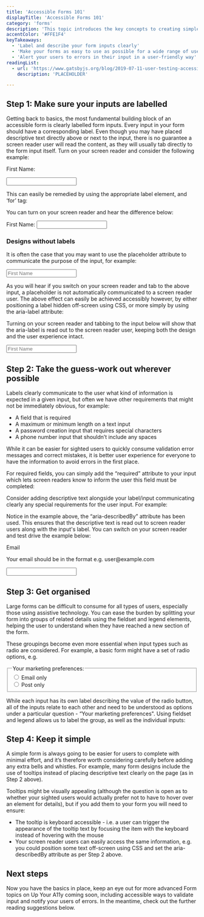 ```yaml
---
title: 'Accessible Forms 101'
displayTitle: 'Accessible Forms 101'
category: 'forms'
description: 'This topic introduces the key concepts to creating simple, accessible forms including labelling & describing inputs, organising your form and alerting your users to any errors in their input.'
accentColor: '#FFE1F4'
keyTakeaways:
  - 'Label and describe your form inputs clearly'
  - 'Make your forms as easy to use as possible for a wide range of users'
  - 'Alert your users to errors in their input in a user-friendly way'
readingList:
  - url: 'https://www.gatsbyjs.org/blog/2019-07-11-user-testing-accessible-client-routing/'
    description: 'PLACEHOLDER'

---
```


## Step 1: Make sure your inputs are labelled

Getting back to basics, the most fundamental building block of an accessible form is clearly labelled form inputs. Every input in your form should have a corresponding label. Even though you may have placed descriptive text directly above or next to the input, there is no guarantee a screen reader user will read the content, as they will usually tab directly to the form input itself. Turn on your screen reader and consider the following example: 

<ExampleFormContainer>
  <form>
    <p style={{fontWeight: 'bold'}}>First Name:</p>
    <input id="firstName" type="text" />
  </form>
</ExampleFormContainer>

This can easily be remedied by using the appropriate label element, and ‘for’ tag:

<Gist url="https://gist.github.com/aitchiss/80cbc9724601f3c42b36df7644cfa767"/>

You can turn on your screen reader and hear the difference below:

<ExampleFormContainer>
  <form>
    <label for="first-name">First Name:</label>
    <input id="first-name" type="text" />
  </form>
</ExampleFormContainer>

### Designs without labels

It is often the case that you may want to use the placeholder attribute to communicate the purpose of the input, for example:

<ExampleFormContainer>
  <form>
    <input id="firstName" type="text" placeholder="First Name" />
  </form>
</ExampleFormContainer>

As you will hear if you switch on your screen reader and tab to the above input, a placeholder is not automatically communicated to a screen reader user. The above effect can easily be achieved accessibly however, by either positioning a label hidden off-screen using CSS, or more simply by using the aria-label attribute:

<Gist url="https://gist.github.com/aitchiss/8ab191b55bfb991d847ad7f20c30a6e7"/>

Turning on your screen reader and tabbing to the input below will show that the aria-label is read out to the screen reader user, keeping both the design and the user experience intact.

<ExampleFormContainer>
  <form>
    <input id="first-name-with-placeholder" type="text" placeholder="First Name" aria-label="First Name" />
  </form>
</ExampleFormContainer>

## Step 2: Take the guess-work out wherever possible

Labels clearly communicate to the user what kind of information is expected in a given input, but often we have other requirements that might not be immediately obvious, for example:

* A field that is required
* A maximum or minimum length on a text input
* A password creation input that requires special characters
* A phone number input that shouldn’t include any spaces

While it can be easier for sighted users to quickly consume validation error messages and correct mistakes, it is better user experience for everyone to have the information to avoid errors in the first place.

For required fields, you can simply add the “required” attribute to your input which lets screen readers know to inform the user this field must be completed:

<Gist url="https://gist.github.com/aitchiss/091b96e9a70d9d48f044395d1bfc0bcb"/>

Consider adding descriptive text alongside your label/input communicating clearly any special requirements for the user input. For example:

<Gist url="https://gist.github.com/aitchiss/a56bb0a5f21e0561233bcce389ff6c87"/>

Notice in the example above, the “aria-describedBy” attribute has been used. This ensures that the descriptive text is read out to screen reader users along with the input's label. You can switch on your screen reader and test drive the example below:

<ExampleFormContainer>
  <form>
    <label for="email">Email</label>
    <p id="email-description" style={{marginTop: '0px'}}>Your email should be in the format e.g. user@example.com</p>
    <input id="email" type="text" aria-describedBy="email-description" />
  </form>
</ExampleFormContainer>

## Step 3: Get organised

Large forms can be difficult to consume for all types of users, especially those using assistive technology. You can ease the burden by splitting your form into groups of related details using the fieldset and legend elements, helping the user to understand when they have reached a new section of the form.

These groupings become even more essential when input types such as radio are considered. For example, a basic form might have a set of radio options, e.g.

<ExampleFormContainer>
  <form>
    <fieldset style={{display: 'flex'}}>
    <legend>Your marketing preferences:</legend>
    <div style={{padding: '5px'}}>
      <input id="email-marketing" type="radio"  value="email" style={{marginRight: '10px'}} />
      <label for="email-marketing" >Email only</label>
    </div>
    <div style={{padding: '5px'}}>
      <input id="postal-marketing" type="radio"  value="post" style={{marginRight: '10px'}} />
      <label for="postal-marketing" >Post only</label>
    </div>
    </fieldset>
  </form>
</ExampleFormContainer>

While each input has its own label describing the value of the radio button, all of the inputs relate to each other and need to be understood as options under a particular question - “Your marketing preferences". Using fieldset and legend allows us to label the group, as well as the individual inputs:

<Gist url="https://gist.github.com/aitchiss/16bcc40c5bbbc3f6657551637caefe50" />

## Step 4: Keep it simple

A simple form is always going to be easier for users to complete with minimal effort, and it’s therefore worth considering carefully before adding any extra bells and whistles. For example, many form designs include the use of tooltips instead of placing descriptive text clearly on the page (as in Step 2 above).

Tooltips might be visually appealing (although the question is open as to whether your sighted users would actually prefer not to have to hover over an element for details), but if you add them to your form you will need to ensure:

* The tooltip is keyboard accessible - i.e. a user can trigger the appearance of the tooltip text by focusing the item with the keyboard instead of hovering with the mouse
* Your screen reader users can easily access the same information, e.g. you could position some text off-screen using CSS and set the aria-describedBy attribute as per Step 2 above.

## Next steps

Now you have the basics in place, keep an eye out for more advanced Form topics on Up Your A11y coming soon, including accessible ways to validate input and notify your users of errors. In the meantime, check out the further reading suggestions below.
